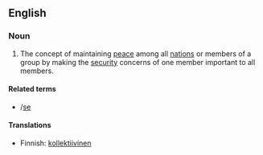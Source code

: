 ==English==
{{wikipedia}}

===Noun===
{{en-noun|-}}

# The concept of maintaining [[peace]] among all [[nation]]s or members of a group by making the [[security]] concerns of one member important to all members.

====Related terms====
* {{l|en|collective defence}}/[[collective defense|se]]

====Translations====
{{trans-top|concept of maintaining peace among all nations or members of a group}}
* Finnish: [[kollektiivinen]] {{t+|fi|turvallisuus}}
{{trans-mid}}
{{trans-bottom}}